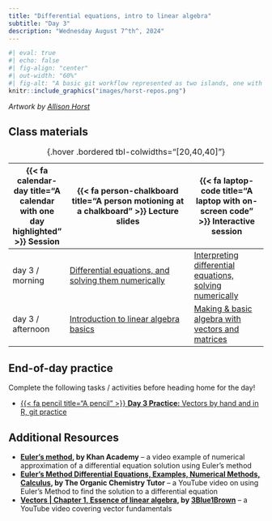 ```yaml
---
title: "Differential equations, intro to linear algebra"
subtitle: "Day 3"
description: "Wednesday August 7^th^, 2024"
---
```


```r
#| eval: true 
#| echo: false
#| fig-align: "center"
#| out-width: "60%" 
#| fig-alt: "A basic git workflow represented as two islands, one with 'local repo' and 'working directory', and another with 'remote repo.' Bunnies move file boxes from the working directory to the staging area, then with Commit move them to the local repo. Bunnies in rowboats move changes from the local repo to the remote repo (labeled 'PUSH') and from the remote repo to the working directory (labeled 'PULL')."
knitr::include_graphics("images/horst-repos.png")
```

:::{.gray-text .center-text}
*Artwork by [Allison Horst](https://allisonhorst.com/)*
:::

## Class materials

| {{< fa calendar-day title="A calendar with one day highlighted" >}} Session  | {{< fa person-chalkboard title="A person motioning at a chalkboard" >}} Lecture slides  |  {{< fa laptop-code title="A laptop with on-screen code" >}} Interactive session |
|-------------------|-----------------------------------------------------------------------------------------------------------------------------------------------------|----------------------------------------------------------------------------------|
| day 3 / morning   | [Differential equations, and solving them numerically](slides/day3.1-slides.qmd){target="_blank"} | [Interpreting differential equations, solving numerically](interactive-sessions/interactive-session-3a.qmd) |
| day 3 / afternoon | [Introduction to linear algebra basics](slides/day3.2-slides.qmd){target="_blank"} | [Making & basic algebra with vectors and matrices](interactive-sessions/interactive-session-3b.qmd) |
: {.hover .bordered tbl-colwidths="[20,40,40]"} 

## End-of-day practice

Complete the following tasks / activities before heading home for the day!

- [{{< fa pencil title="A pencil" >}} **Day 3 Practice:** Vectors by hand and in R, git practice](eod-practice/eod-day3.qmd)

## Additional Resources

- **[Euler's method](https://www.khanacademy.org/math/ap-calculus-bc/bc-differential-equations-new/bc-7-5/v/eulers-method), by Khan Academy** -- a video example of numerical approximation of a differential equation solution using Euler's method
- **[Euler's Method Differential Equations, Examples, Numerical Methods, Calculus](https://www.youtube.com/watch?v=ukNbG7muKho), by The Organic Chemistry Tutor** -- a YouTube video on using Euler's Method to find the solution to a differential equation
- **[Vectors | Chapter 1, Essence of linear algebra](https://www.youtube.com/watch?v=fNk_zzaMoSs&list=PLZHQObOWTQDPD3MizzM2xVFitgF8hE_ab&index=2), by [3Blue1Brown](https://www.youtube.com/@3blue1brown)** -- a YouTube video covering vector fundamentals



